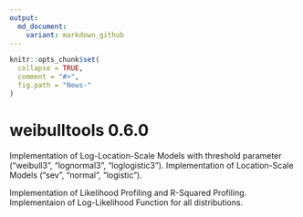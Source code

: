 ```yaml
---
output:
  md_document:
    variant: markdown_github
---
```



```r
knitr::opts_chunk$set(
  collapse = TRUE,
  comment = "#>",
  fig.path = "News-"
)
```

# weibulltools 0.6.0

Implementation of Log-Location-Scale Models with threshold parameter ("weibull3", "lognormal3", "loglogistic3"). 
Implementation of Location-Scale Models ("sev", "normal", "logistic"). 

Implementation of Likelihood Profiling and R-Squared Profiling. 
Implementaion of Log-Likelihood Function for all distributions. 
